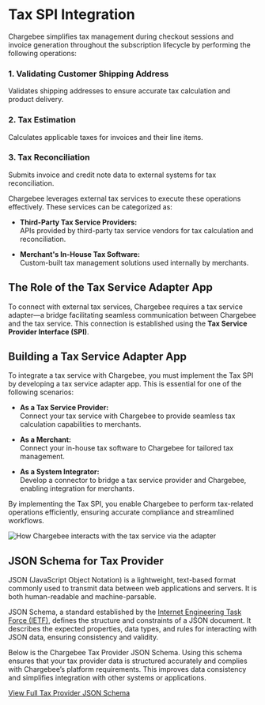 # Tax SPI Integration

Chargebee simplifies tax management during checkout sessions and invoice generation throughout the subscription lifecycle by performing the following operations:

### 1. Validating Customer Shipping Address
Validates shipping addresses to ensure accurate tax calculation and product delivery.

### 2. Tax Estimation
Calculates applicable taxes for invoices and their line items.

### 3. Tax Reconciliation
Submits invoice and credit note data to external systems for tax reconciliation.

Chargebee leverages external tax services to execute these operations effectively. These services can be categorized as:

- **Third-Party Tax Service Providers:**  
  APIs provided by third-party tax service vendors for tax calculation and reconciliation.

- **Merchant's In-House Tax Software:**  
  Custom-built tax management solutions used internally by merchants.

## The Role of the Tax Service Adapter App

To connect with external tax services, Chargebee requires a tax service adapter—a bridge facilitating seamless communication between Chargebee and the tax service. This connection is established using the **Tax Service Provider Interface (SPI)**.

## Building a Tax Service Adapter App

To integrate a tax service with Chargebee, you must implement the Tax SPI by developing a tax service adapter app. This is essential for one of the following scenarios:

- **As a Tax Service Provider:**  
  Connect your tax service with Chargebee to provide seamless tax calculation capabilities to merchants.

- **As a Merchant:**  
  Connect your in-house tax software to Chargebee for tailored tax management.

- **As a System Integrator:**  
  Develop a connector to bridge a tax service provider and Chargebee, enabling integration for merchants.

By implementing the Tax SPI, you enable Chargebee to perform tax-related operations efficiently, ensuring accurate compliance and streamlined workflows.

![How Chargebee interacts with the tax service via the adapter](./images/tax_spi_workflow.png)

## JSON Schema for Tax Provider


JSON (JavaScript Object Notation) is a lightweight, text-based format commonly used to transmit data between web applications and servers. It is both human-readable and machine-parsable.

JSON Schema, a standard established by the [Internet Engineering Task Force (IETF)](https://datatracker.ietf.org/doc/html/draft-zyp-json-schema-04#:~:text=JSON%20Schema%20is%20a%20JSON,interaction%20control%20of%20JSON%20data), defines the structure and constraints of a JSON document. It describes the expected properties, data types, and rules for interacting with JSON data, ensuring consistency and validity.

Below is the Chargebee Tax Provider JSON Schema. Using this schema ensures that your tax provider data is structured accurately and complies with Chargebee’s platform requirements. This improves data consistency and simplifies integration with other systems or applications.

[View Full Tax Provider JSON Schema](https://github.com/chargebee/cb-provider-spi/blob/main/spec/capabilities/tax-provider.schema.json)